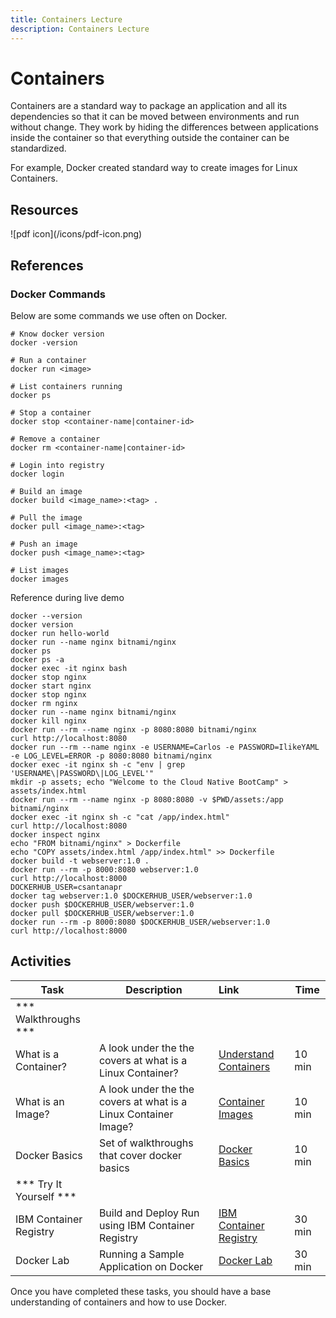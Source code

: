 ```yaml
---
title: Containers Lecture
description: Containers Lecture
---
```


# Containers

Containers are a standard way to package an application and all its dependencies so that it can be moved between environments and run without change. They work by hiding the differences between applications inside the container so that everything outside the container can be standardized.

For example, Docker created standard way to create images for Linux Containers.

## Resources

<MiniCard title="Container Basics Presentation" href="../../static/slides/02-Containers-Basics.pdf">
![pdf icon](/icons/pdf-icon.png)
</MiniCard>

## References

### Docker Commands

Below are some commands we use often on Docker.

```
# Know docker version
docker -version

# Run a container
docker run <image>

# List containers running
docker ps

# Stop a container
docker stop <container-name|container-id>

# Remove a container
docker rm <container-name|container-id>

# Login into registry
docker login

# Build an image
docker build <image_name>:<tag> .

# Pull the image
docker pull <image_name>:<tag>

# Push an image
docker push <image_name>:<tag>

# List images
docker images
```

Reference during live demo
```
docker --version
docker version
docker run hello-world
docker run --name nginx bitnami/nginx
docker ps
docker ps -a
docker exec -it nginx bash
docker stop nginx
docker start nginx
docker stop nginx
docker rm nginx
docker run --name nginx bitnami/nginx
docker kill nginx
docker run --rm --name nginx -p 8080:8080 bitnami/nginx
curl http://localhost:8080
docker run --rm --name nginx -e USERNAME=Carlos -e PASSWORD=IlikeYAML -e LOG_LEVEL=ERROR -p 8080:8080 bitnami/nginx
docker exec -it nginx sh -c "env | grep 'USERNAME\|PASSWORD\|LOG_LEVEL'"
mkdir -p assets; echo "Welcome to the Cloud Native BootCamp" > assets/index.html
docker run --rm --name nginx -p 8080:8080 -v $PWD/assets:/app bitnami/nginx
docker exec -it nginx sh -c "cat /app/index.html"
curl http://localhost:8080
docker inspect nginx
echo "FROM bitnami/nginx" > Dockerfile
echo "COPY assets/index.html /app/index.html" >> Dockerfile
docker build -t webserver:1.0 .
docker run --rm -p 8000:8080 webserver:1.0
curl http://localhost:8000
DOCKERHUB_USER=csantanapr
docker tag webserver:1.0 $DOCKERHUB_USER/webserver:1.0
docker push $DOCKERHUB_USER/webserver:1.0
docker pull $DOCKERHUB_USER/webserver:1.0
docker run --rm -p 8000:8080 $DOCKERHUB_USER/webserver:1.0
curl http://localhost:8000
```


## Activities

| Task                            | Description         | Link        | Time    |
| --------------------------------| ------------------  |:----------- |---------|
| *** Walkthroughs ***                         |         |         |     |
| What is a Container? | A look under the the covers at what is a Linux Container? | <a href="https://www.katacoda.com/courses/container-runtimes/what-is-a-container" target="_blank">Understand Containers</a> | 10 min |
| What is an Image? | A look under the the covers at what is a Linux Container Image? | <a href="https://www.katacoda.com/courses/container-runtimes/what-is-a-container-image" target="_blank">Container Images</a> | 10 min |
| Docker Basics | Set of walkthroughs that cover docker basics | <a href="https://www.katacoda.com/courses/docker" target="_blank">Docker Basics</a> | 10 min |
| *** Try It Yourself ***                         |         |         |     |
| IBM Container Registry | Build and Deploy Run using IBM Container Registry  | [IBM Container Registry](./activities/ibmcloud-cr) | 30 min |
| Docker Lab | Running a Sample Application on Docker | [Docker Lab](./activities/) | 30 min |


Once you have completed these tasks, you should have a base understanding of containers and how to use Docker.
